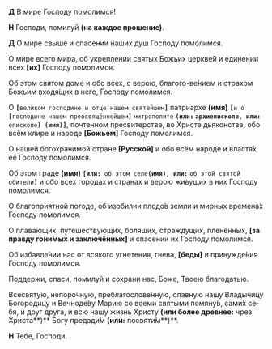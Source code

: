 **Д** В мире Господу помолимся!  

**Н** Господи, помилуй **(на каждое прошение)**.  

**Д** О мире свыше и спасении наших душ Господу по­мо­лимся.  

О мире всего мира, об укреплении святых Бо­жьих цер­кве́й и единении всех
**[**их**]** Господу помо­лим­ся.  

Об этом святом доме и обо всех, с верою, бла­го­го­-­ве́ни­ем и стра­хом Божьим входя́щих в него, Го­с­поду по­мо­лимся.  

О **`[`**`великом господине и отце нашем святейшем`**`]`** патриархе **(имя)** **`[`**`и о `**`[`**`господине нашем пре­освя­ще́н­нейшем`**`]`** ` митрополите ` **` (или: ` **` архи­епископе `**`, или: `**` епи­ско­пе `**`) (имя)]`**, почтенном пре­свитер­стве, во Хри­сте дья­кон­стве, обо всём клире и на­роде **[**Божьем**]** Го­спо­ду по­мо­лимся.  


О нашей богохранимой стране **[**Русской**]** и обо всём на­ро­де и властя́х её Господу помо­лимся.  

Об этом граде **(имя)** **`[или: `**` об этом селе `**`(имя), или:`** ` об этой святой обите­ли `**`]`** и обо всех городах и стра­нах и верою жи­ву­щих в них Господу помолимся.  

О благоприятной погоде, об изобилии плодо́в зем­ли и мирных вре­мена́х Господу помо­лимся.  

О плавающих, путеше́ствующих, болящих, стра­ж­ду­щих, пленённых, **[**за правду го­ни́мых и заключённых**]** и спа­се­нии их Го­споду помо­лимся.  

Об избавле́нии нас от всякого угнетения, гнева, **[**бе­ды́**]** и принуж­де́ния Господу помолимся.  

Поддержи, спаси, помилуй и сохрани нас, Бо­же, Тво­ею бла­годатью.  

Всесвяту́ю, непоро́чную, преблагослове́н­ную, славную нашу Вла­дычицу Богородицу и Веч­ноде́ву Ма­рию со всеми святыми помяну́в, са­ми́х се­бя, и друг друга, и всю нашу жизнь Хри­сту **(или более древнее:** чрез Христа**)** Богу пре­да­ди́м **(или:** посвяти́м**)**.  

**Н** Тебе, Господи.
